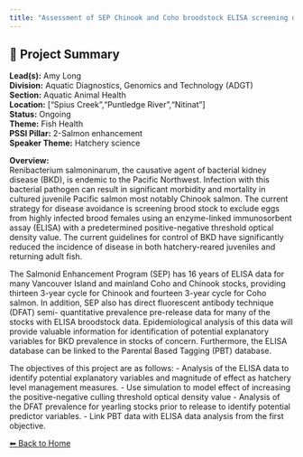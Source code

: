 ```yaml
---
title: "Assessment of SEP Chinook and Coho broodstock ELISA screening data by modelling for explanatory variables, and yearling DFAT prevalence data by modelling for predictive variables."
---
```


## 🧬 Project Summary

**Lead(s):** Amy Long  
**Division:** Aquatic Diagnostics, Genomics and Technology (ADGT)  
**Section:** Aquatic Animal Health  
**Location:** ["Spius Creek","Puntledge River","Nitinat"]  
**Status:** Ongoing  
**Theme:** Fish Health  
**PSSI Pillar:** 2-Salmon enhancement  
**Speaker Theme:** Hatchery science  

**Overview:**  
Renibacterium salmoninarum, the causative agent of bacterial kidney disease
(BKD), is endemic to the Pacific Northwest. Infection with this bacterial
pathogen can result in significant morbidity and mortality in cultured
juvenile Pacific salmon most notably Chinook salmon. The current strategy for
disease avoidance is screening brood stock to exclude eggs from highly
infected brood females using an enzyme-linked immunosorbent assay (ELISA) with
a predetermined positive-negative threshold optical density value. The current
guidelines for control of BKD have significantly reduced the incidence of
disease in both hatchery-reared juveniles and returning adult fish.

The Salmonid Enhancement Program (SEP) has 16 years of ELISA data for many
Vancouver Island and mainland Coho and Chinook stocks, providing thirteen
3-year cycle for Chinook and fourteen 3-year cycle for Coho salmon. In
addition, SEP also has direct fluorescent antibody technique (DFAT) semi-
quantitative prevalence pre-release data for many of the stocks with ELISA
broodstock data. Epidemiological analysis of this data will provide valuable
information for identification of potential explanatory variables for BKD
prevalence in stocks of concern. Furthermore, the ELISA database can be linked
to the Parental Based Tagging (PBT) database.

The objectives of this project are as follows: \- Analysis of the ELISA data
to identify potential explanatory variables and magnitude of effect as
hatchery level management measures. \- Use simulation to model effect of
increasing the positive-negative culling threshold optical density value \-
Analysis of the DFAT prevalence for yearling stocks prior to release to
identify potential predictor variables. \- Link PBT data with ELISA data
analysis from the first objective.



[⬅ Back to Home](../index.qmd)

